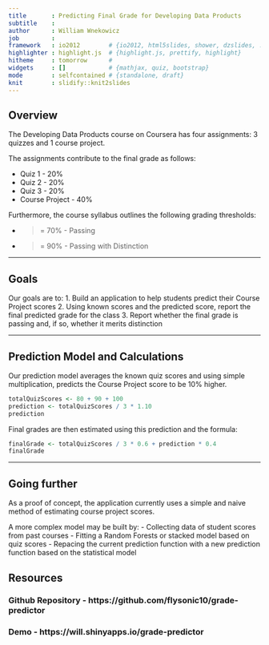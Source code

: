 ```yaml
---
title       : Predicting Final Grade for Developing Data Products
subtitle    : 
author      : William Wnekowicz
job         : 
framework   : io2012        # {io2012, html5slides, shower, dzslides, ...}
highlighter : highlight.js  # {highlight.js, prettify, highlight}
hitheme     : tomorrow      # 
widgets     : []            # {mathjax, quiz, bootstrap}
mode        : selfcontained # {standalone, draft}
knit        : slidify::knit2slides
---
```


## Overview

The Developing Data Products course on Coursera has four assignments: 3 quizzes and 1 course project.

The assignments contribute to the final grade as follows:

- Quiz 1 - 20%
- Quiz 2 - 20%
- Quiz 3 - 20%
- Course Project - 40%

Furthermore, the course syllabus outlines the following grading thresholds:

- >= 70% - Passing
- >= 90% - Passing with Distinction

---

## Goals

Our goals are to:
  1. Build an application to help students predict their Course Project scores
  2. Using known scores and the predicted score, report the final predicted grade for the class
  3. Report whether the final grade is passing and, if so, whether it merits distinction

---

## Prediction Model and Calculations

Our prediction model averages the known quiz scores and using simple multiplication, predicts the Course Project score to be 10% higher.

```r
totalQuizScores <- 80 + 90 + 100
prediction <- totalQuizScores / 3 * 1.10
prediction
```

Final grades are then estimated using this prediction and the formula:
```r
finalGrade <- totalQuizScores / 3 * 0.6 + prediction * 0.4
finalGrade
```

---

## Going further

As a proof of concept, the application currently uses a simple and naive method of estimating course project scores. 

A more complex model may be built by:
- Collecting data of student scores from past courses
- Fitting a Random Forests or stacked model based on quiz scores
- Repacing the current prediction function with a new prediction function based on the statistical model

## Resources

### Github Repository - https://github.com/flysonic10/grade-predictor

### Demo - https://will.shinyapps.io/grade-predictor





